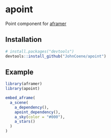 # apoint

Point component for [aframer](https://aframer.john-coene.com/)

## Installation

```r
# install.packages("devtools")
devtools::install_github("JohnCoene/apoint")
```

## Example

```r
library(aframer)
library(apoint)

embed_aframe(
  a_scene(
    a_dependency(),
    apoint_dependency(),
    a_sky(color = "#000"),
    a_stars()
  )
)
```

